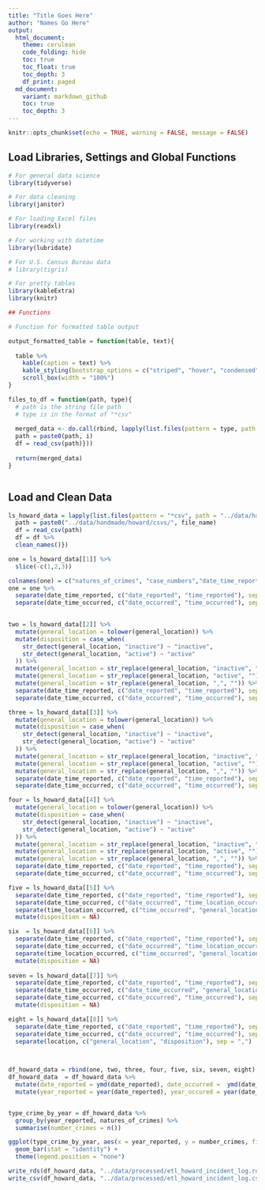 ```yaml
---
title: "Title Goes Here"
author: "Names Go Here" 
output:
  html_document:
    theme: cerulean
    code_folding: hide
    toc: true
    toc_float: true
    toc_depth: 3
    df_print: paged
  md_document:
    variant: markdown_github
    toc: true
    toc_depth: 3
---
```

```r
knitr::opts_chunk$set(echo = TRUE, warning = FALSE, message = FALSE)
```



## Load Libraries, Settings and Global Functions
```r
# For general data science
library(tidyverse)

# For data cleaning
library(janitor)

# For loading Excel files
library(readxl)

# For working with datetime
library(lubridate)

# For U.S. Census Bureau data
# library(tigris)

# For pretty tables
library(kableExtra)
library(knitr)

## Functions 

# Function for formatted table output

output_formatted_table = function(table, text){
  
  table %>% 
    kable(caption = text) %>%
    kable_styling(bootstrap_options = c("striped", "hover", "condensed", "responsive"), font_size = 14, fixed_thead = T) %>%
    scroll_box(width = "100%")
}

files_to_df = function(path, type){
  # path is the string file path
  # type is in the format of "*csv"
  
  merged_data <- do.call(rbind, lapply(list.files(pattern = type, path = path), function(file_name){
  path = paste0(path, i)
  df = read_csv(path)}))
  
  return(merged_data)
}



```
## Load and Clean Data

```r

ls_howard_data = lapply(list.files(pattern = "*csv", path = "../data/handmade/howard/csvs/"), function(file_name){
  path = paste0("../data/handmade/howard/csvs/", file_name)
  df = read_csv(path)
  df = df %>% 
  clean_names()})

```



```r

one = ls_howard_data[[1]] %>% 
  slice(-c(1,2,3))

colnames(one) = c("natures_of_crimes", "case_numbers","date_time_reported","date_time_occurred","general_location","disposition") 
one = one %>% 
  separate(date_time_reported, c("date_reported", "time_reported"), sep = "/") %>% 
  separate(date_time_occurred, c("date_occurred", "time_occurred"), sep = "/")
  

two = ls_howard_data[[2]] %>% 
  mutate(general_location = tolower(general_location)) %>% 
  mutate(disposition = case_when(
    str_detect(general_location, "inactive") ~ "inactive",
    str_detect(general_location, "active") ~ "active"
  )) %>% 
  mutate(general_location = str_replace(general_location, "inactive", "")) %>% 
  mutate(general_location = str_replace(general_location, "active", "")) %>% 
  mutate(general_location = str_replace(general_location, ",", "")) %>% 
  separate(date_time_reported, c("date_reported", "time_reported"), sep = " ") %>% 
  separate(date_time_occurred, c("date_occurred", "time_occurred"), sep = " ")

three = ls_howard_data[[3]] %>% 
  mutate(general_location = tolower(general_location)) %>% 
  mutate(disposition = case_when(
    str_detect(general_location, "inactive") ~ "inactive",
    str_detect(general_location, "active") ~ "active"
  )) %>% 
  mutate(general_location = str_replace(general_location, "inactive", "")) %>% 
  mutate(general_location = str_replace(general_location, "active", "")) %>% 
  mutate(general_location = str_replace(general_location, ",", "")) %>% 
  separate(date_time_reported, c("date_reported", "time_reported"), sep = "/") %>% 
  separate(date_time_occurred, c("date_occurred", "time_occurred"), sep = "/")

four = ls_howard_data[[4]] %>% 
  mutate(general_location = tolower(general_location)) %>% 
  mutate(disposition = case_when(
    str_detect(general_location, "inactive") ~ "inactive",
    str_detect(general_location, "active") ~ "active"
  )) %>% 
  mutate(general_location = str_replace(general_location, "inactive", "")) %>% 
  mutate(general_location = str_replace(general_location, "active", "")) %>% 
  mutate(general_location = str_replace(general_location, ",", "")) %>% 
  separate(date_time_reported, c("date_reported", "time_reported"), sep = "/") %>% 
  separate(date_time_occurred, c("date_occurred", "time_occurred"), sep = "/")

five = ls_howard_data[[5]] %>% 
  separate(date_time_reported, c("date_reported", "time_reported"), sep = "/") %>% 
  separate(date_time_occurred, c("date_occurred", "time_location_occurred"), sep = "/") %>% 
  separate(time_location_occurred, c("time_occurred", "general_location"), sep = ",") %>% 
  mutate(disposition = NA)

six  = ls_howard_data[[6]] %>% 
  separate(date_time_reported, c("date_reported", "time_reported"), sep = " ") %>% 
  separate(date_time_occurred, c("date_occurred", "time_location_occurred"), sep = " ") %>% 
  separate(time_location_occurred, c("time_occurred", "general_location"), sep = ",") %>% 
  mutate(disposition = NA)
  
seven = ls_howard_data[[7]] %>% 
  separate(date_time_reported, c("date_reported", "time_reported"), sep = " ") %>%
  separate(date_time_occurred, c("date_time_occurred", "general_location"), sep = ",") %>% 
  separate(date_time_occurred, c("date_occurred", "time_occurred"), sep = " ") %>% 
  mutate(disposition = NA)

eight = ls_howard_data[[8]] %>% 
  separate(date_time_reported, c("date_reported", "time_reported"), sep = " ") %>% 
  separate(date_time_occurred, c("date_occurred", "time_occurred"), sep = " ") %>% 
  separate(location, c("general_location", "disposition"), sep = ",") 
  


df_howard_data = rbind(one, two, three, four, five, six, seven, eight)
df_howard_data  = df_howard_data %>% 
  mutate(date_reported = ymd(date_reported), date_occurred =  ymd(date_occurred)) %>% 
  mutate(year_reported = year(date_reported), year_occured = year(date_occurred))



```


```r
type_crime_by_year = df_howard_data %>% 
  group_by(year_reported, natures_of_crimes) %>% 
  summarise(number_crimes = n())

ggplot(type_crime_by_year, aes(x = year_reported, y = number_crimes, fill=natures_of_crimes)) + 
  geom_bar(stat = "identity") +
  theme(legend.position = "none")

```



```r

write_rds(df_howard_data, "../data/processed/etl_howard_incident_log.rds")
write_csv(df_howard_data, "../data/processed/etl_howard_incident_log.csv")




```



